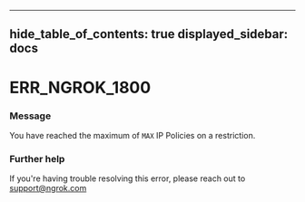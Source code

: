 

---
hide_table_of_contents: true
displayed_sidebar: docs
---


# ERR_NGROK_1800

### Message
You have reached the maximum of `MAX` IP Policies on a restriction.

<ErrorDetails error="err_ngrok_1800" />



### Further help
If you're having trouble resolving this error, please reach out to [support@ngrok.com](mailto:support@ngrok.com?subject=Help%20with%20ERR_NGROK_1800)


